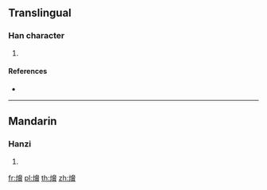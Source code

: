 {{character info/new}}
==Translingual==

===Han character===
{{Han char|rn=86|rad=火|as=13|sn=17|four=94886|canj=FKSC}}

# {{defn|Han|sort=火13}}

====References====
* {{Han ref|kx=0685.201|dkj=19494|hdz=32242.110|uh=71F2|ud=29170|bh=ED5F|bd=60767}}

----

==Mandarin==

===Hanzi===
{{cmn-hanzi|pin=[[xié]] ([[xie2]])|wg=hsieh<sup>2</sup>}}

# {{defn|lang=cmn|sort=火13}}

[[fr:燲]]
[[pl:燲]]
[[th:燲]]
[[zh:燲]]